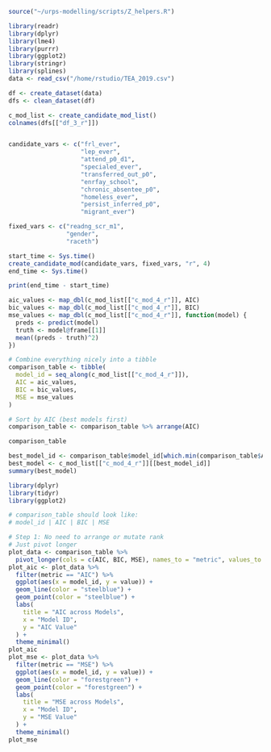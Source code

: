 ```R
source("~/urps-modelling/scripts/Z_helpers.R")

library(readr)
library(dplyr)
library(lme4)
library(purrr)
library(ggplot2)
library(stringr)
library(splines)
data <- read_csv("/home/rstudio/TEA_2019.csv")

df <- create_dataset(data)
dfs <- clean_dataset(df)

c_mod_list <- create_candidate_mod_list()
colnames(dfs[["df_3_r"]])


candidate_vars <- c("frl_ever",
                    "lep_ever",
                    "attend_p0_d1",
                    "specialed_ever",
                    "transferred_out_p0",
                    "enrfay_school",
                    "chronic_absentee_p0",
                    "homeless_ever",
                    "persist_inferred_p0",
                    "migrant_ever")

fixed_vars <- c("readng_scr_m1",
                "gender",
                "raceth")

start_time <- Sys.time()
create_candidate_mod(candidate_vars, fixed_vars, "r", 4)
end_time <- Sys.time()

print(end_time - start_time)
```

```R
aic_values <- map_dbl(c_mod_list[["c_mod_4_r"]], AIC)
bic_values <- map_dbl(c_mod_list[["c_mod_4_r"]], BIC)
mse_values <- map_dbl(c_mod_list[["c_mod_4_r"]], function(model) {
  preds <- predict(model)
  truth <- model@frame[[1]]
  mean((preds - truth)^2)
})

# Combine everything nicely into a tibble
comparison_table <- tibble(
  model_id = seq_along(c_mod_list[["c_mod_4_r"]]),
  AIC = aic_values,
  BIC = bic_values,
  MSE = mse_values
)

# Sort by AIC (best models first)
comparison_table <- comparison_table %>% arrange(AIC)

comparison_table
```

```R
best_model_id <- comparison_table$model_id[which.min(comparison_table$AIC)]
best_model <- c_mod_list[["c_mod_4_r"]][[best_model_id]]
summary(best_model)
```
```r
library(dplyr)
library(tidyr)
library(ggplot2)

# comparison_table should look like:
# model_id | AIC | BIC | MSE

# Step 1: No need to arrange or mutate rank
# Just pivot longer
plot_data <- comparison_table %>%
  pivot_longer(cols = c(AIC, BIC, MSE), names_to = "metric", values_to = "value")
plot_aic <- plot_data %>%
  filter(metric == "AIC") %>%
  ggplot(aes(x = model_id, y = value)) +
  geom_line(color = "steelblue") +
  geom_point(color = "steelblue") +
  labs(
    title = "AIC across Models",
    x = "Model ID",
    y = "AIC Value"
  ) +
  theme_minimal()
plot_aic
plot_mse <- plot_data %>%
  filter(metric == "MSE") %>%
  ggplot(aes(x = model_id, y = value)) +
  geom_line(color = "forestgreen") +
  geom_point(color = "forestgreen") +
  labs(
    title = "MSE across Models",
    x = "Model ID",
    y = "MSE Value"
  ) +
  theme_minimal()
plot_mse
```